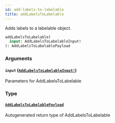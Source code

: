 ```yaml
---
id: add-labels-to-labelable
title: addLabelsToLabelable
---
```


Adds labels to a labelable object.

```graphql
addLabelsToLabelable(
  input: AddLabelsToLabelableInput!
): AddLabelsToLabelablePayload

```

### Arguments

#### `input` ([`AddLabelsToLabelableInput!`](/docs/api/inputs/add-labels-to-labelable-input))

Parameters for AddLabelsToLabelable

### Type

#### [`AddLabelsToLabelablePayload`](/docs/api/objects/add-labels-to-labelable-payload)

Autogenerated return type of AddLabelsToLabelable
